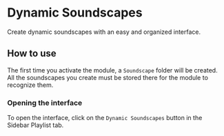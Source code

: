 
# Dynamic Soundscapes
<ModuleInfo/>

Create dynamic soundscapes with an easy and organized interface.

## How to use

The first time you activate the module, a `Soundscape` folder will be created. All the soundscapes you create must be stored there for the module to recognize them.

### Opening the interface

To open the interface, click on the `Dynamic Soundscapes` button in the Sidebar Playlist tab.